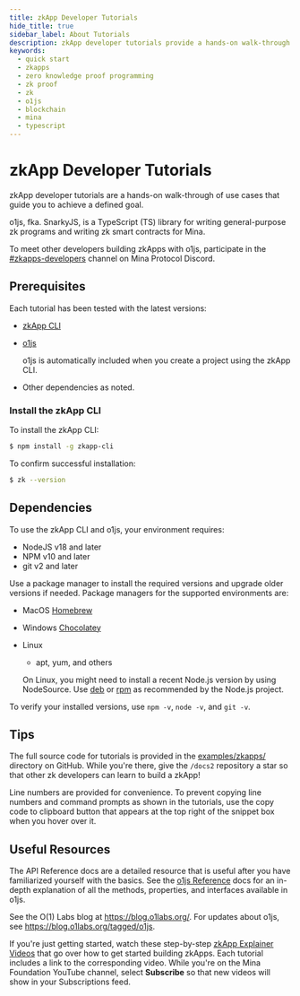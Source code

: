 ```yaml
---
title: zkApp Developer Tutorials
hide_title: true
sidebar_label: About Tutorials
description: zkApp developer tutorials provide a hands-on walk-through of use cases that teach you how to achieve a defined goal.  
keywords:
  - quick start
  - zkapps
  - zero knowledge proof programming
  - zk proof
  - zk
  - o1js
  - blockchain
  - mina
  - typescript
---
```



# zkApp Developer Tutorials

zkApp developer tutorials are a hands-on walk-through of use cases that guide you to achieve a defined goal.

o1js, fka. SnarkyJS, is a TypeScript (TS) library for writing general-purpose zk programs and writing zk smart contracts for Mina.

To meet other developers building zkApps with o1js, participate in the [#zkapps-developers](https://discord.com/login?redirect_to=%2Fchannels%2F484437221055922177%2F915745847692636181) channel on Mina Protocol Discord.

## Prerequisites

Each tutorial has been tested with the latest versions:

- [zkApp CLI](https://github.com/o1-labs/zkapp-cli)
- [o1js](https://www.npmjs.com/package/o1js)

    o1js is automatically included when you create a project using the zkApp CLI.

- Other dependencies as noted.

### Install the zkApp CLI

To install the zkApp CLI:

```sh
$ npm install -g zkapp-cli
```

To confirm successful installation:

```sh
$ zk --version
```

## Dependencies

To use the zkApp CLI and o1js, your environment requires:

- NodeJS v18 and later
- NPM v10 and later
- git v2 and later

Use a package manager to install the required versions and upgrade older versions if needed. Package managers for the supported environments are:

- MacOS [Homebrew](https://brew.sh/)
- Windows [Chocolatey](https://chocolatey.org/)
- Linux

  - apt, yum, and others

  On Linux, you might need to install a recent Node.js version by using NodeSource. Use [deb](https://github.com/nodesource/distributions#debinstall) or [rpm](https://github.com/nodesource/distributions#rpminstall) as recommended by the Node.js project.

To verify your installed versions, use `npm -v`, `node -v`, and `git -v`.

## Tips

The full source code for tutorials is provided in  the [examples/zkapps/](https://github.com/o1-labs/docs2/tree/main/examples/zkapps/) directory on GitHub. While you're there, give the `/docs2` repository a star so that other zk developers can learn to build a zkApp! 

Line numbers are provided for convenience. To prevent copying line numbers and command prompts as shown in the tutorials, use the copy code to clipboard button that appears at the top right of the snippet box when you hover over it.

## Useful Resources

The API Reference docs are a detailed resource that is useful after you have familiarized yourself with the basics. See the [o1js Reference](/zkapps/o1js-reference) docs for an in-depth explanation of all the methods, properties, and interfaces available in o1js.

See the O(1) Labs blog at https://blog.o1labs.org/. For updates about o1js, see https://blog.o1labs.org/tagged/o1js.

If you're just getting started, watch these step-by-step [zkApp Explainer Videos](https://www.youtube.com/playlist?list=PLItixFkgfjYFw6GPqu6vk4NmclOJpT9lE) that go over how to get started building zkApps. Each tutorial includes a link to the corresponding video. While you're on the Mina Foundation YouTube channel, select **Subscribe** so that new videos will show in your Subscriptions feed.
